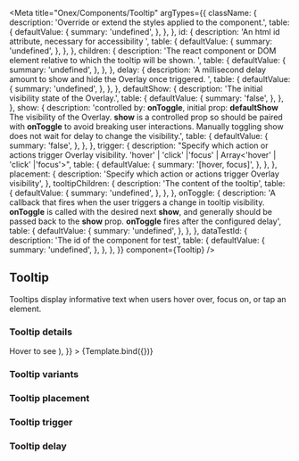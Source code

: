 

<Meta
  title="Onex/Components/Tooltip"
  argTypes={{
    className: {
      description: 'Override or extend the styles applied to the component.',
      table: {
        defaultValue: {
          summary: 'undefined',
        },
      },
    },
    id: {
      description: 'An html id attribute, necessary for accessibility ',
      table: {
        defaultValue: {
          summary: 'undefined',
        },
      },
    },
    children: {
      description:
        'The react component or DOM element relative to which the tooltip will be shown. ',
      table: {
        defaultValue: {
          summary: 'undefined',
        },
      },
    },
    delay: {
      description: 'A millisecond delay amount to show and hide the Overlay once triggered. ',
      table: {
        defaultValue: {
          summary: 'undefined',
        },
      },
    },
    defaultShow: {
      description: 'The initial visibility state of the Overlay.',
      table: {
        defaultValue: {
          summary: 'false',
        },
      },
    },
    show: {
      description:
        'controlled by: <b>onToggle</b>, initial prop: <b>defaultShow</b> The visibility of the Overlay. <b>show</b> is a controlled prop so should be paired with <b>onToggle</b> to avoid breaking user interactions. Manually toggling show does not wait for delay to change the visibility.',
      table: {
        defaultValue: {
          summary: 'false',
        },
      },
    },
    trigger: {
      description:
        "Specify which action or actions trigger Overlay visibility. 'hover' | 'click' |'focus' | Array<'hover' | 'click' |'focus'>",
      table: {
        defaultValue: {
          summary: '[hover, focus]',
        },
      },
    },
    placement: {
      description: 'Specify which action or actions trigger Overlay visibility',
    },
    tooltipChildren: {
      description: 'The content of the tooltip',
      table: {
        defaultValue: {
          summary: 'undefined',
        },
      },
    },
    onToggle: {
      description:
        'A callback that fires when the user triggers a change in tooltip visibility. <b>onToggle</b> is called with the desired next <b>show</b>, and generally should be passed back to the <b>show</b> prop. <b>onToggle</b> fires after the configured delay',
      table: {
        defaultValue: {
          summary: 'undefined',
        },
      },
    },
    dataTestId: {
      description: 'The id of the component for test',
      table: {
        defaultValue: {
          summary: 'undefined',
        },
      },
    },
  }}
  component={Tooltip}
/>


## Tooltip

Tooltips display informative text when users hover over, focus on, or tap an element.

### Tooltip details

<Canvas>
  <Story
    name="Demo"
    args={{
      id: 'demo-tooltip',
      variant: 'default',
      tooltipChildren: 'demo tooltip',
      className: 'onex-demo-tooltip',
      delay: { show: 100, hide: 1000 },
      defaultShow: false,
      dataTestId: 'demo-tooltip-id',
      trigger: 'hover',
      children: (
        <Badge type="default" variant="status">
          Hover to see
        </Badge>
      ),
    }}
  >
    {Template.bind({})}
  </Story>
</Canvas>

<ArgsTable story="Demo" />

### Tooltip variants

<Canvas>
  <Story name="Default" story={stories.Default} />
</Canvas>

### Tooltip placement

<Canvas>
  <Story name="Left" story={stories.Left} />
  <Story name="Top" story={stories.Top} />
  <Story name="Right" story={stories.Right} />
  <Story name="Bottom" story={stories.Bottom} />
</Canvas>

### Tooltip trigger

<Canvas>
  <Story name="Hover" story={stories.Hover} />
  <Story name="Focus" story={stories.Focus} />
  <Story name="Click" story={stories.Click} />
</Canvas>

### Tooltip delay

<Canvas>
  <Story name="ShowDelay1000ms" story={stories.ShowDelay1000ms} />
  <Story name="HideDelay2000ms" story={stories.HideDelay2000ms} />
</Canvas>
